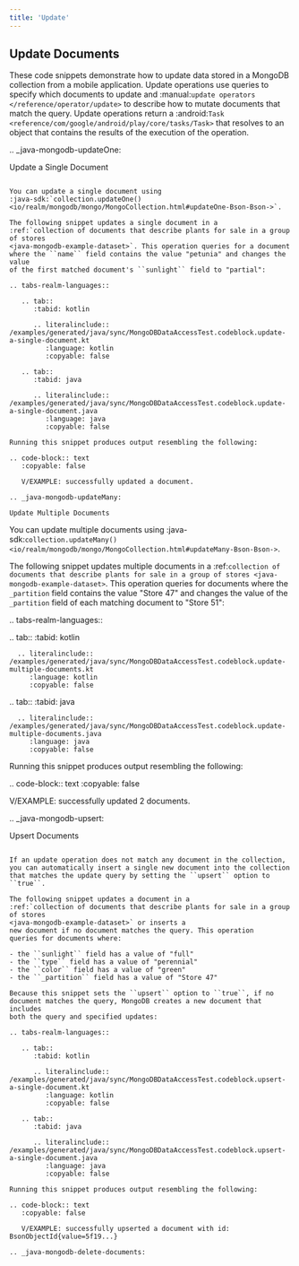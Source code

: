 ```yaml
---
title: 'Update'
---
```



Update Documents
----------------

These code snippets demonstrate how to update data stored in a MongoDB
collection from a mobile application. Update operations use queries
to specify which documents to update and :manual:`update operators
</reference/operator/update>` to describe how to mutate documents that
match the query. Update operations return a :android:`Task
<reference/com/google/android/play/core/tasks/Task>` that resolves to an object
that contains the results of the execution of the operation.

.. _java-mongodb-updateOne:

Update a Single Document
~~~~~~~~~~~~~~~~~~~~~~~~

You can update a single document using
:java-sdk:`collection.updateOne()
<io/realm/mongodb/mongo/MongoCollection.html#updateOne-Bson-Bson->`.

The following snippet updates a single document in a
:ref:`collection of documents that describe plants for sale in a group of stores
<java-mongodb-example-dataset>`. This operation queries for a document
where the ``name`` field contains the value "petunia" and changes the value
of the first matched document's ``sunlight`` field to "partial":

.. tabs-realm-languages::

   .. tab::
      :tabid: kotlin

      .. literalinclude:: /examples/generated/java/sync/MongoDBDataAccessTest.codeblock.update-a-single-document.kt
         :language: kotlin
         :copyable: false

   .. tab::
      :tabid: java

      .. literalinclude:: /examples/generated/java/sync/MongoDBDataAccessTest.codeblock.update-a-single-document.java
         :language: java
         :copyable: false

Running this snippet produces output resembling the following:

.. code-block:: text
   :copyable: false

   V/EXAMPLE: successfully updated a document.

.. _java-mongodb-updateMany:

Update Multiple Documents
~~~~~~~~~~~~~~~~~~~~~~~~~

You can update multiple documents using
:java-sdk:`collection.updateMany()
<io/realm/mongodb/mongo/MongoCollection.html#updateMany-Bson-Bson->`.

The following snippet updates multiple documents in a
:ref:`collection of documents that describe plants for sale in a group of stores
<java-mongodb-example-dataset>`. This operation queries for documents
where the ``_partition`` field contains the value "Store 47" and changes
the value of the ``_partition`` field of each matching document to "Store 51":

.. tabs-realm-languages::

   .. tab::
      :tabid: kotlin

      .. literalinclude:: /examples/generated/java/sync/MongoDBDataAccessTest.codeblock.update-multiple-documents.kt
         :language: kotlin
         :copyable: false

   .. tab::
      :tabid: java

      .. literalinclude:: /examples/generated/java/sync/MongoDBDataAccessTest.codeblock.update-multiple-documents.java
         :language: java
         :copyable: false

Running this snippet produces output resembling the following:

.. code-block:: text
   :copyable: false

   V/EXAMPLE: successfully updated 2 documents.

.. _java-mongodb-upsert:

Upsert Documents
~~~~~~~~~~~~~~~~

If an update operation does not match any document in the collection,
you can automatically insert a single new document into the collection
that matches the update query by setting the ``upsert`` option to
``true``.

The following snippet updates a document in a
:ref:`collection of documents that describe plants for sale in a group of stores
<java-mongodb-example-dataset>` or inserts a
new document if no document matches the query. This operation
queries for documents where:

- the ``sunlight`` field has a value of "full"
- the ``type`` field has a value of "perennial"
- the ``color`` field has a value of "green"
- the ``_partition`` field has a value of "Store 47"

Because this snippet sets the ``upsert`` option to ``true``, if no
document matches the query, MongoDB creates a new document that includes
both the query and specified updates:

.. tabs-realm-languages::

   .. tab::
      :tabid: kotlin

      .. literalinclude:: /examples/generated/java/sync/MongoDBDataAccessTest.codeblock.upsert-a-single-document.kt
         :language: kotlin
         :copyable: false

   .. tab::
      :tabid: java

      .. literalinclude:: /examples/generated/java/sync/MongoDBDataAccessTest.codeblock.upsert-a-single-document.java
         :language: java
         :copyable: false

Running this snippet produces output resembling the following:

.. code-block:: text
   :copyable: false

   V/EXAMPLE: successfully upserted a document with id: BsonObjectId{value=5f19...}

.. _java-mongodb-delete-documents:

